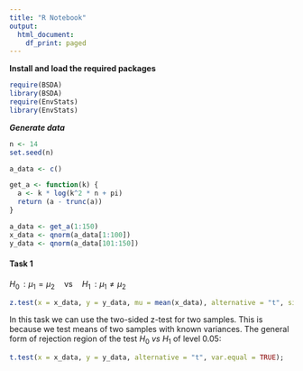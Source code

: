 ```yaml
---
title: "R Notebook"
output:
  html_document:
    df_print: paged
---
```


**Install and load the required packages**
```r
require(BSDA)
library(BSDA)
require(EnvStats)   
library(EnvStats)
```

***Generate data***
```r
n <- 14
set.seed(n)

a_data <- c()

get_a <- function(k) {
  a <- k * log(k^2 * n + pi)
  return (a - trunc(a))
}

a_data <- get_a(1:150)
x_data <- qnorm(a_data[1:100])
y_data <- qnorm(a_data[101:150])
```

#### Task 1
$H_0\,: \mu_1 = \mu_2 \quad \textrm{vs} \quad H_1\,: \mu_1 \ne \mu_2$

```r
z.test(x = x_data, y = y_data, mu = mean(x_data), alternative = "t", sigma.x = 1, sigma.y = 1);
```
In this task we can use the two-sided z-test for two samples. This is because we test means of two samples with known variances.
The general form of rejection region of the test $H_0\ vs\ H_1$ of level 0.05:

```r
t.test(x = x_data, y = y_data, alternative = "t", var.equal = TRUE);
```